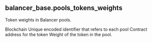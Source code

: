## balancer_base.pools_tokens_weights 
Token weights in Balancer pools.


<ParamField path="blockchain">
Blockchain
</ParamField>
<ParamField path="version">

</ParamField>
<ParamField path="pool_id">
Unique encoded identifier that refers to each pool
</ParamField>
<ParamField path="token_address">
Contract address for the token
</ParamField>
<ParamField path="normalized_weight">
Weight of the token in the pool.
</ParamField>
